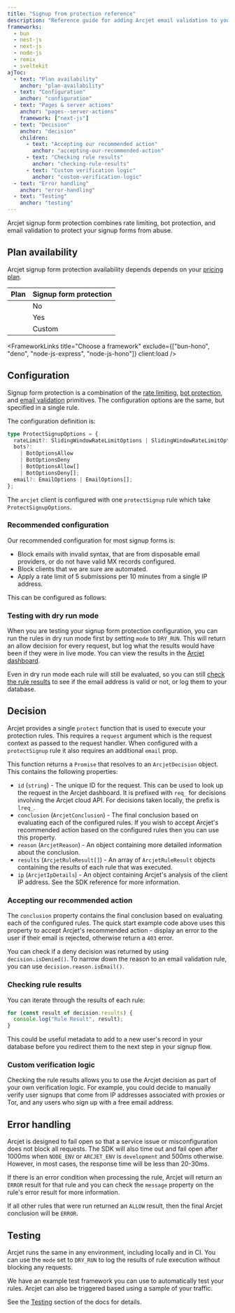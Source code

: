 ```yaml
---
title: "Signup from protection reference"
description: "Reference guide for adding Arcjet email validation to your Next.js, Node.js, Bun, Remix, or SvelteKit app."
frameworks:
  - bun
  - nest-js
  - next-js
  - node-js
  - remix
  - sveltekit
ajToc:
  - text: "Plan availability"
    anchor: "plan-availability"
  - text: "Configuration"
    anchor: "configuration"
  - text: "Pages & server actions"
    anchor: "pages--server-actions"
    framework: ["next-js"]
  - text: "Decision"
    anchor: "decision"
    children:
      - text: "Accepting our recommended action"
        anchor: "accepting-our-recommended-action"
      - text: "Checking rule results"
        anchor: "checking-rule-results"
      - text: "Custom verification logic"
        anchor: "custom-verification-logic"
  - text: "Error handling"
    anchor: "error-handling"
  - text: "Testing"
    anchor: "testing"
---
```







Arcjet signup form protection combines rate limiting, bot protection, and email
validation to protect your signup forms from abuse.

## Plan availability

Arcjet signup form protection availability depends depends on your [pricing
plan](https://arcjet.com/pricing).

| Plan                                      | Signup form protection |
| ----------------------------------------- | ---------------------- |
| <Badge text="Free" variant="caution" />   | No                     |
| <Badge text="Pro" variant="note" />       | Yes                    |
| <Badge text="Enterprise" variant="tip" /> | Custom                 |

<FrameworkLinks
  title="Choose a framework"
  exclude={["bun-hono", "deno", "node-js-express", "node-js-hono"]}
  client:load
/>

## Configuration

Signup form protection is a combination of the [rate
limiting](/rate-limiting/quick-start?f=next-js), [bot
protection](/bot-protection/quick-start?f=next-js), and [email
validation](/email-validation/quick-start?f=next-js) primitives. The
configuration options are the same, but specified in a single rule.

The configuration definition is:

```ts
type ProtectSignupOptions = {
  rateLimit?: SlidingWindowRateLimitOptions | SlidingWindowRateLimitOptions[];
  bots?:
    | BotOptionsAllow
    | BotOptionsDeny
    | BotOptionsAllow[]
    | BotOptionsDeny[];
  email?: EmailOptions | EmailOptions[];
};
```

The `arcjet` client is configured with one `protectSignup` rule which take
`ProtectSignupOptions`.

### Recommended configuration

Our recommended configuration for most signup forms is:

- Block emails with invalid syntax, that are from disposable email providers, or
  do not have valid MX records configured.
- Block clients that we are sure are automated.
- Apply a rate limit of 5 submissions per 10 minutes from a single IP address.

This can be configured as follows:

<SlotByFramework client:load>
  <RecommendedBun slot="bun" />
  <RecommendedNestJs slot="nest-js" />
  <RecommendedNextJs slot="next-js" />
  <RecommendedNodeJs slot="node-js" />
  <RecommendedRemix slot="remix" />
  <RecommendedSvelteKit slot="sveltekit" />
</SlotByFramework>

### Testing with dry run mode

When you are testing your signup form protection configuration, you can run the
rules in dry run mode first by setting `mode` to `DRY_RUN`. This will return an
allow decision for every request, but log what the results would have been if
they were in live mode. You can view the results in the [Arcjet
dashboard](https://app.arcjet.com).

Even in dry run mode each rule will still be evaluated, so you can still [check
the rule results](#checking-rule-results) to see if the email address is valid
or not, or log them to your database.

<SlotByFramework client:load>
  <NextJsPagesServerActions slot="next-js" />
</SlotByFramework>

## Decision

Arcjet provides a single `protect` function that is used to execute your
protection rules. This requires a `request` argument which is the request
context as passed to the request handler. When configured with a `protectSignup`
rule it also requires an additional `email` prop.

<SlotByFramework client:load>
  <NestJsGuardDecision slot="nest-js" />
</SlotByFramework>

This function returns a `Promise` that resolves to an
`ArcjetDecision` object. This contains the following properties:

- `id` (`string`) - The unique ID for the request. This can be used to look up
  the request in the Arcjet dashboard. It is prefixed with `req_` for decisions
  involving the Arcjet cloud API. For decisions taken locally, the prefix is
  `lreq_`.
- `conclusion` (`ArcjetConclusion`) - The final conclusion based on evaluating
  each of the configured rules. If you wish to accept Arcjet's recommended
  action based on the configured rules then you can use this property.
- `reason` (`ArcjetReason`) - An object containing more detailed
  information about the conclusion.
- `results` (`ArcjetRuleResult[]`) - An array of `ArcjetRuleResult` objects
  containing the results of each rule that was executed.
- `ip` (`ArcjetIpDetails`) - An object containing Arcjet's analysis of the
  client IP address. See the SDK reference for more information.

### Accepting our recommended action

The `conclusion` property contains the final conclusion based on evaluating each
of the configured rules. The quick start example code above uses this property
to accept Arcjet's recommended action - display an error to the user if their
email is rejected, otherwise return a `403` error.

You can check if a deny decision was returned by using `decision.isDenied()`. To
narrow down the reason to an email validation rule, you can use
`decision.reason.isEmail()`.

### Checking rule results

You can iterate through the results of each rule:

```ts
for (const result of decision.results) {
  console.log("Rule Result", result);
}
```

This could be useful metadata to add to a new user's record in your database
before you redirect them to the next step in your signup flow.

### Custom verification logic

Checking the rule results allows you to use the Arcjet decision as part of your
own verification logic. For example, you could decide to manually verify user
signups that come from IP addresses associated with proxies or Tor, and any
users who sign up with a free email address.

<SlotByFramework client:load>
  <CustomVerificationBun slot="bun" />
  <CustomVerificationNestJs slot="nest-js" />
  <CustomVerificationNextJs slot="next-js" />
  <CustomVerificationNodeJs slot="node-js" />
  <CustomVerificationRemix slot="remix" />
  <CustomVerificationSvelteKit slot="sveltekit" />
</SlotByFramework>

## Error handling

Arcjet is designed to fail open so that a service issue or misconfiguration does
not block all requests. The SDK will also time out and fail open after 1000ms
when `NODE_ENV` or `ARCJET_ENV` is `development` and 500ms otherwise. However,
in most cases, the response time will be less than 20-30ms.

If there is an error condition when processing the rule, Arcjet will return an
`ERROR` result for that rule and you can check the `message` property on the rule's
error result for more information.

If all other rules that were run returned an `ALLOW` result, then the final Arcjet
conclusion will be `ERROR`.

<SlotByFramework client:load>
  <ErrorsBun slot="bun" />
  <ErrorsNestJs slot="nest-js" />
  <ErrorsNextJs slot="next-js" />
  <ErrorsNodeJs slot="node-js" />
  <ErrorsRemix slot="remix" />
  <ErrorsSvelteKit slot="sveltekit" />
</SlotByFramework>

## Testing

Arcjet runs the same in any environment, including locally and in CI. You can
use the `mode` set to `DRY_RUN` to log the results of rule execution without
blocking any requests.

We have an example test framework you can use to automatically test your rules.
Arcjet can also be triggered based using a sample of your traffic.

See the [Testing](/testing) section of the docs for details.

<Comments />
